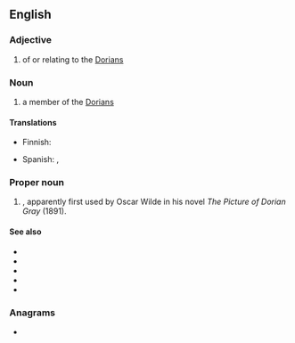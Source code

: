==English==

===Adjective===
{{en-adj}}

# of or relating to the [[Dorians]]

===Noun===
{{en-noun}}

# a member of the [[Dorians]]

====Translations====
{{trans-top}}
* Finnish: {{t+|fi|doorilainen}}
{{trans-mid}}
* Spanish: {{t+|es|dorio|m}}, {{t+|es|doria|f}}
{{trans-bottom}}

===Proper noun===
{{en-proper noun}}

# {{given name|male|from=Ancient Greek}}, apparently first used by Oscar Wilde in his novel ''The Picture of Dorian Gray'' (1891).

====See also====
* {{l|en|Doric}}
* {{l|en|Dorian mode}}
* {{l|en|Hellenic}}
* {{l|en|hypodorian}}
* {{l|en|Pelasgian}}

===Anagrams===
* {{anagrams|en|a=adinor|Ardoin|Rodina|donair|draino|inroad|ordain|radion}}
